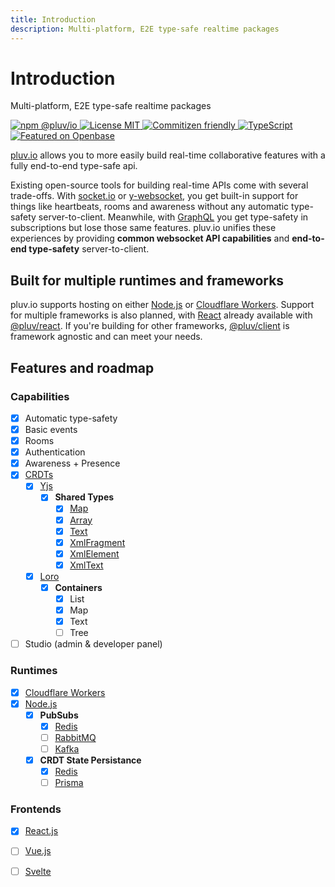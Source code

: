 ```yaml
---
title: Introduction
description: Multi-platform, E2E type-safe realtime packages
---
```



# Introduction

Multi-platform, E2E type-safe realtime packages

<p
    align="start"
    style={{
        display: "flex",
        flexWrap: "wrap",
        gap: "0.25rem",
        marginBottom: "2rem"
    }}
>
    <a href="https://www.npmjs.com/package/@pluv/io">
        <img src="https://img.shields.io/npm/v/@pluv/io" alt="npm @pluv/io" />
    </a>
    <a href="https://github.com/pluv-io/pluv/blob/master/LICENSE">
        <img src="https://img.shields.io/github/license/pluv-io/pluv" alt="License MIT" />
    </a>
    <a href="https://commitizen.github.io/cz-cli/">
        <img src="https://img.shields.io/badge/commitizen-friendly-blue.svg" alt="Commitizen friendly" />
    </a>
    <a href="https://www.typescriptlang.org/">
        <img src="https://badgen.net/badge/-/TypeScript?icon=typescript&label&labelColor=blue&color=555555" alt="TypeScript" />
    </a>
    <a href="https://openbase.com/js/@pluv/io?utm_source=embedded&amp;utm_medium=badge&amp;utm_campaign=rate-badge">
        <img src="https://badges.openbase.com/js/featured/@pluv/io.svg?token=FdWfpo90mCUb7InAjDG0KeXM/uH+KdHK3us2pNRgWf0=" alt="Featured on Openbase" />
    </a>
</p>

[pluv.io](https://www.npmjs.com/package/@pluv/io) allows you to more easily build real-time collaborative features with a fully end-to-end type-safe api.

Existing open-source tools for building real-time APIs come with several trade-offs. With [socket.io](https://socket.io) or [y-websocket](https://github.com/yjs/y-websocket), you get built-in support for things like heartbeats, rooms and awareness without any automatic type-safety server-to-client. Meanwhile, with [GraphQL](https://graphql.org/) you get type-safety in subscriptions but lose those same features. pluv.io unifies these experiences by providing **common websocket API capabilities** and **end-to-end type-safety** server-to-client.

## Built for multiple runtimes and frameworks

pluv.io supports hosting on either [Node.js](https://nodejs.org/) or [Cloudflare Workers](https://workers.cloudflare.com/). Support for multiple frameworks is also planned, with [React](https://beta.es.reactjs.org/) already available with [@pluv/react](https://www.npmjs.com/package/@pluv/react). If you're building for other frameworks, [@pluv/client](https://www.npmjs.com/package/@pluv/client) is framework agnostic and can meet your needs.

## Features and roadmap

### Capabilities

- [x] Automatic type-safety
- [x] Basic events
- [x] Rooms
- [x] Authentication
- [x] Awareness + Presence
- [x] [CRDTs](https://en.wikipedia.org/wiki/Conflict-free_replicated_data_type)
    - [x] [Yjs](https://docs.yjs.dev/)
        - [x] **Shared Types**
            - [x] [Map](https://docs.yjs.dev/api/shared-types/y.map)
            - [x] [Array](https://docs.yjs.dev/api/shared-types/y.array)
            - [x] [Text](https://docs.yjs.dev/api/shared-types/y.text)
            - [x] [XmlFragment](https://docs.yjs.dev/api/shared-types/y.xmlfragment)
            - [x] [XmlElement](https://docs.yjs.dev/api/shared-types/y.xmlelement)
            - [x] [XmlText](https://docs.yjs.dev/api/shared-types/y.xmltext)
    - [x] [Loro](https://loro.dev/)
        - [x] **Containers**
            - [x] List
            - [x] Map
            - [x] Text
            - [ ] Tree
- [ ] Studio (admin & developer panel)

### Runtimes

- [x] [Cloudflare Workers](https://workers.cloudflare.com/)
- [x] [Node.js](https://nodejs.org/)
    - [x] **PubSubs**
        - [x] [Redis](https://redis.io/)
        - [ ] [RabbitMQ](https://www.rabbitmq.com/)
        - [ ] [Kafka](https://kafka.apache.org/)
    - [x] **CRDT State Persistance**
        - [x] [Redis](https://redis.io/)
        - [ ] [Prisma](https://www.prisma.io/)

### Frontends

- [x] [React.js](https://beta.reactjs.org/)
- [ ] [Vue.js](https://vuejs.org/)
- [ ] [Svelte](https://svelte.dev/)

